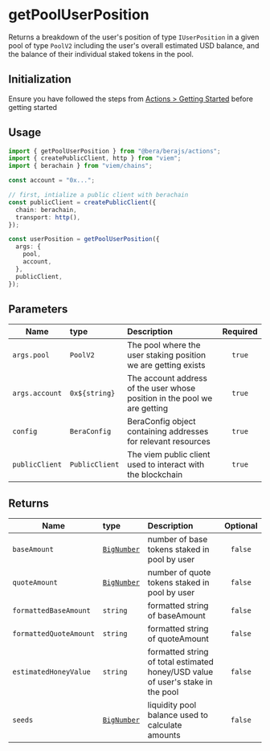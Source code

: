# getPoolUserPosition

Returns a breakdown of the user's position of type `IUserPosition` in a given pool of type `PoolV2` including the user's overall estimated USD balance, and the balance of their individual staked tokens in the pool.

## Initialization

Ensure you have followed the steps from [Actions > Getting Started](/actions/getting-started) before getting started

## Usage

```ts
import { getPoolUserPosition } from "@bera/berajs/actions";
import { createPublicClient, http } from "viem";
import { berachain } from "viem/chains";

const account = "0x...";

// first, intialize a public client with berachain
const publicClient = createPublicClient({
  chain: berachain,
  transport: http(),
});

const userPosition = getPoolUserPosition({
  args: {
    pool,
    account,
  },
  publicClient,
});
```

## Parameters

| Name           | type           | Description                                                               | Required |
| -------------- | :------------- | :------------------------------------------------------------------------ | :------: |
| `args.pool`    | `PoolV2`       | The pool where the user staking position we are getting exists            |  `true`  |
| `args.account` | `0x${string}`  | The account address of the user whose position in the pool we are getting |  `true`  |
| `config`       | `BeraConfig`   | BeraConfig object containing addresses for relevant resources             |  `true`  |
| `publicClient` | `PublicClient` | The viem public client used to interact with the blockchain               |  `true`  |

## Returns

| Name                   | type                                                             | Description                                                                     | Optional |
| ---------------------- | :--------------------------------------------------------------- | :------------------------------------------------------------------------------ | :------: |
| `baseAmount`           | [`BigNumber`](https://mikemcl.github.io/bignumber.js/#bignumber) | number of base tokens staked in pool by user                                    | `false`  |
| `quoteAmount`          | [`BigNumber`](https://mikemcl.github.io/bignumber.js/#bignumber) | number of quote tokens staked in pool by user                                   | `false`  |
| `formattedBaseAmount`  | `string`                                                         | formatted string of baseAmount                                                  | `false`  |
| `formattedQuoteAmount` | `string`                                                         | formatted string of quoteAmount                                                 | `false`  |
| `estimatedHoneyValue`  | `string`                                                         | formatted string of total estimated honey/USD value of user's stake in the pool | `false`  |
| `seeds`                | [`BigNumber`](https://mikemcl.github.io/bignumber.js/#bignumber) | liquidity pool balance used to calculate amounts                                | `false`  |
